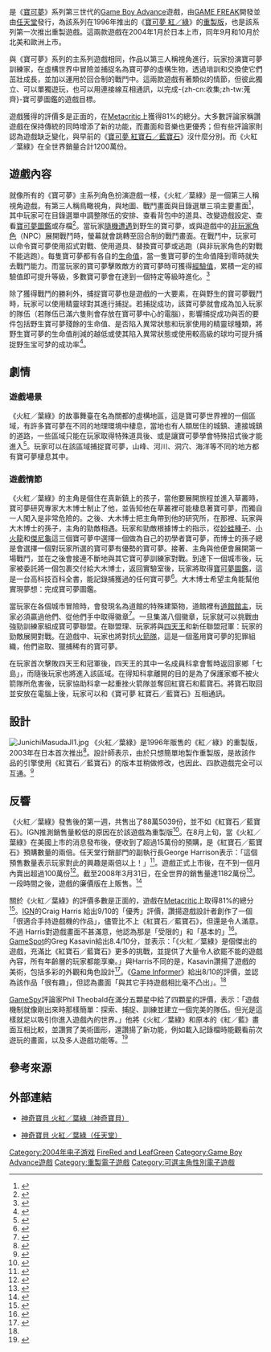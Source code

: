 {{noteTA
| G1=Games
| G2=Pokemon
}}
{{Infobox video game
| title = 寶可夢 火紅／葉綠
| original = 
| japanese = ポケットモンスター ファイアレッド・リーフグリーン
| english = Pokémon FireRed and LeafGreen
| image = Pokémon_FireRed_GameBox.jpg
| caption = 
| developer = [[Game_Freak|Game Freak]]
| publisher = [[寶可夢公司|寶可夢公司]]
| director = [[增田順一|增田順一]]
| producer = 
| programmer = 
| artist = [[杉森建|杉森建]]
| designer = 
| writer = 
| composer = 
| engine = 
| released = {{vgr|JP|2004年1月29日|NA|2004年9月9日|EU|2007年10月1日}}
| shutdown = 
| onlinegame = 
| genre = [[電子角色扮演遊戲|角色扮演]]
| series = [[寶可夢系列|寶可夢系列]]
| modes = [[單人遊戲|單人遊戲]]、[[多人遊戲|多人遊戲]]
| platforms = [[Game_Boy_Advance|Game Boy Advance]]
}}
{{vgname|寶可夢 火紅／葉綠|ja=ポケットモンスター ファイアレッド・リーフグリーン|en=Pokémon FireRed and LeafGreen }}是《[[寶可夢系列|寶可夢]]》系列第三世代的[[Game_Boy_Advance|Game Boy Advance]]遊戲，由[[GAME_FREAK|GAME FREAK]]開發並由[[任天堂|任天堂]]發行，為該系列在1996年推出的《[[寶可夢_紅／綠|寶可夢 紅／綠]]》的[[電子遊戲重製|重製版]]，也是該系列第一次推出重製遊戲。這兩款遊戲在2004年1月於日本上市，同年9月和10月於北美和歐洲上市。

與《寶可夢》系列的主系列遊戲相同，作品以第三人稱視角進行，玩家扮演寶可夢訓練家，在虛構世界中冒險並捕捉名為寶可夢的虛構生物，透過培訓和交換使它們茁壯成長，並加以運用於回合制的戰鬥中。這兩款遊戲有著類似的情節，但彼此獨立、可以單獨遊玩，也可以用連接線互相通訊，以完成-{zh-cn:收集;zh-tw:蒐齊}-寶可夢圖鑑的遊戲目標。

遊戲獲得的評價多是正面的，在[[Metacritic|Metacritic]]上獲得81%的總分。大多數評論家稱讚遊戲在保持傳統的同時增添了新的功能，而畫面和音樂也更優秀；但有些評論家則認為遊戲缺乏變化，與早前的《[[寶可夢_紅寶石／藍寶石|寶可夢 紅寶石／藍寶石]]》沒什麼分別。而《火紅／葉綠》在全世界銷量合計1200萬份。

== 遊戲內容 ==
{{main|寶可夢遊戲機制}}
就像所有的《寶可夢》主系列角色扮演遊戲一樣，《火紅／葉綠》是一個第三人稱視角遊戲，有第三人稱鳥瞰視角，與地圖、戰鬥畫面與目錄選單三項主要畫面<ref>{{cite book|author=Game Freak|title=Pokémon FireRed and LeafGreen Instruction Booklet|publisher =[[Nintendo|Nintendo]]|year=2004|page=14}}</ref>，其中玩家可在目錄選單中調整隊伍的安排、查看背包中的道具、改變遊戲設定、查看[[寶可夢圖鑑|寶可夢圖鑑]]或存檔<ref>{{cite book|author=Game Freak|title=Pokémon FireRed and LeafGreen Instruction Booklet|publisher=[[Nintendo|Nintendo]]|year=2004|page=16}}</ref>。當玩家[[隨機遭遇|隨機遭遇]]到野生的寶可夢，或與遊戲中的[[非玩家角色|非玩家角色]]（NPC）展開戰鬥時，螢幕就會跳轉至回合制的戰鬥畫面。在戰鬥中，玩家可以命令寶可夢使用招式對戰、使用道具、替換寶可夢或逃跑（與非玩家角色的對戰不能逃跑）。每隻寶可夢都有各自的[[生命值|生命值]]，當一隻寶可夢的生命值降到零時就失去戰鬥能力。而當玩家的寶可夢擊敗敵方的寶可夢時可獲得[[經驗值|經驗值]]，累積一定的經驗值即可提升等級，多數寶可夢會在達到一個特定等級時進化。<ref>{{cite book|author=Game Freak|title=Pokémon FireRed and LeafGreen Instruction Booklet|publisher=[[Nintendo|Nintendo]]|year=2004|pages=24–28}}</ref>

除了獲得戰鬥的勝利外，捕捉寶可夢也是遊戲的一大要素，在與野生的寶可夢戰鬥時，玩家可以使用精靈球對其進行捕捉。若捕捉成功，該寶可夢就會成為加入玩家的隊伍（若隊伍已滿六隻則會存放在寶可夢中心的電腦），影響捕捉成功與否的要件包括野生寶可夢殘餘的生命值、是否陷入異常狀態和玩家使用的精靈球種類，將野生寶可夢的生命值削減的越低或使其陷入異常狀態或使用較高級的球均可提升捕捉野生宝可梦的成功率<ref name="battle">{{cite book|author=Game Freak|title=Pokémon FireRed and LeafGreen Instruction Booklet|publisher =[[Nintendo|Nintendo]]|year=2004|page=31}}</ref>。

== 劇情 ==
=== 遊戲場景 ===
《火紅／葉綠》的故事舞臺在名為關都的虛構地區，這是寶可夢世界裡的一個區域，有許多寶可夢在不同的地理環境中棲息，當地也有人類居住的城鎮、連接城鎮的道路，一些區域只能在玩家取得特殊道具後、或是讓寶可夢學會特殊招式後才能進入<ref>{{cite book|author=Game Freak|title=Pokémon FireRed and LeafGreen Instruction Booklet|publisher=[[Nintendo|Nintendo]]|year=2004|page=41}}</ref>。玩家可以在該區域捕捉寶可夢，山峰、河川、洞穴、海洋等不同的地方都有寶可夢棲息其中。

=== 遊戲情節 ===
《火紅／葉綠》的主角是個住在真新鎮上的孩子，當他要展開旅程並進入草叢時，寶可夢研究專家大木博士制止了他，並告知他在草叢裡可能棲息著寶可夢，而獨自一人闖入是非常危險的。之後、大木博士把主角帶到他的研究所，在那裡、玩家與大木博士的孫子，主角的勁敵相遇。玩家和勁敵根據博士的指示，從[[妙蛙種子|妙蛙種子]]、[[小火龍|小火龍]]和[[杰尼龟|傑尼龜]]這三個寶可夢中選擇一個做為自己的初學者寶可夢，而博士的孫子總是會選擇一個對玩家所選的寶可夢有優勢的寶可夢。接著、主角與他便會展開第一場戰鬥，並在之後會接連不斷地與其它寶可夢訓練家對戰。到達下一個城市後，玩家被委託將一個包裹交付給大木博士，返回實驗室後，玩家將取得[[寶可夢圖鑑|寶可夢圖鑑]]，這是一台高科技百科全書，能記錄捕獲過的任何寶可夢<ref>{{cite book|author=Game Freak|title=Pokémon FireRed and LeafGreen Instruction Booklet|publisher=[[Nintendo|Nintendo]]|year=2004|page=8}}</ref>。大木博士希望主角能幫他實現夢想：完成寶可夢圖鑑。

當玩家在各個城市冒險時，會發現名為道館的特殊建築物，道館裡有[[寶可夢遊戲機制#遊戲結構|道館館主]]，玩家必須贏過他們、從他們手中取得徽章<ref>{{cite book|author=Game Freak|title=Pokémon FireRed and LeafGreen Instruction Booklet|publisher=[[Nintendo|Nintendo]]|year=2004|pages=46–47}}</ref>。一旦集滿八個徽章，玩家就可以挑戰由強勁訓練家組成寶可夢聯盟。在聯盟理、玩家將與[[寶可夢遊戲角色列表#寶可夢聯盟|四天王]]和新任聯盟冠軍：玩家的勁敵展開對戰。在遊戲中、玩家也將對抗[[神奇寶貝遊戲角色列表#火箭隊|火箭隊]]，這是一個濫用寶可夢的犯罪組織，他們盜取、獵捕稀有的寶可夢。

在玩家首次擊敗四天王和冠軍後，四天王的其中一名成員科拿會暫時返回家鄉「七島」，而隨後玩家也將進入該區域。在得知科拿離開的目的是為了保護家鄉不被火箭隊所危害後，玩家協助科拿一起重挫火箭隊並奪回紅寶石和藍寶石。將寶石取回並安放在電腦上後，玩家可以和《寶可夢 紅寶石／藍寶石》互相通訊。

== 設計 ==
[[File:JunichiMasudaJI1.jpg|right]]
《火紅／葉綠》是1996年販售的《紅／綠》的重製版，2003年在日本首次推出<ref>{{cite news|url=http://www.gamespot.com/gba/rpg/pokemonred/news.html?sid=6075120&mode=news|archiveurl=https://www.webcitation.org/5xiyWsx3k?url=http://www.gamespot.com/gba/rpg/pokemonred/news.html?sid=6075120|archivedate=2011-04-05|title=Pokémon remakes on the way|date=2003-09-15|publisher=[[GameSpot|GameSpot]]|author=GameSpot Staff|accessdate=2009-06-17|deadurl=yes}}</ref>。設計師表示，由於只想簡單地製作重製版，是故該作品的引擎使用《紅寶石／藍寶石》的版本並稍做修改，也因此、四款遊戲完全可以互通。<ref>{{cite web|url=http://gameboy.ign.com/articles/437/437883p1.html|title=More Pokemon for GBA|publisher=IGN|first=Craig|last=Harris|authorlink=Craig Harris (journalist)|date=2003-09-12|accessdate=2009-09-15|archive-date=2011-08-18|archive-url=https://www.webcitation.org/611N58FrO?url=http://gameboy.ign.com/articles/437/437883p1.html|dead-url=yes}}</ref>

== 反響 ==
{{Video game reviews
| state = collapse
| GR = 82.14 percent (FireRed) (based on 37 reviews)<ref>{{cite web|url=http://www.gamerankings.com/htmlpages2/918915.asp|title=Pokemon FireRed Version for GameBoy Advance|publisher=[[GameRankings|GameRankings]]|accessdate=2009-06-23|archive-date=2011-08-18|archive-url=https://www.webcitation.org/611N7ZBKz?url=http://www.gamerankings.com/gba/918915-pokemon-firered-version/index.html|dead-url=no}}</ref>
| MC = 81/100 (FireRed) (based on 38 reviews)<ref name="metacritic"/>
| Allgame = {{Rating|3.5|5}} (FireRed)<ref>{{cite web|url=http://www.allgame.com/game.php?id=45157|title=Pokémon: FireRed Version - Overview|publisher=[[Allgame|Allgame]]|first=T.J|last=Deci|accessdate=2009-07-25|archive-date=2011-08-18|archive-url=https://www.webcitation.org/611N61HQ0?url=http://www.allgame.com/game.php?id=45157|dead-url=no}}</ref>
| GI = 8/10<ref name="GI review">{{cite journal|last=Juba|first=Joe|date=October 2004|title=Pokémon FireRed/LeafGreen review|work=[[Game_Informer|Game Informer]]|issue=138|page=146|url=http://gameinformer.com/NR/exeres/E9172302-9793-4D17-BE98-11CD16A7C01E.htm|archiveurl=https://web.archive.org/web/20070528113350/http://www.gameinformer.com/NR/exeres/E9172302-9793-4D17-BE98-11CD16A7C01E.htm|archivedate=2007-05-28|journal=|access-date=2017-02-02|dead-url=yes}}</ref>
| GSpot = 8.4/10 (FireRed)<ref name="gamespotreview"/>
| GSpy = {{Rating|4|5}} (FireRed)<ref name="gamespy"/>
| IGN = 9.0/10 (FireRed)<ref name="IGN"/>
| NP = {{Rating|4.5|5}}<ref name="NP review">{{cite journal|author=''Nintendo Power'' staff|date=October 2004|title=Pokémon FireRed and Pokémon LeafGreen review|work=[[Nintendo_Power|Nintendo Power]]|issue=184|page=123}}</ref>
}}

《火紅／葉綠》發售後的第一週，共售出了88萬5039份，並不如《紅寶石／藍寶石》。IGN推測銷售量較低的原因在於該遊戲為重製版<ref>{{cite web|url=http://gameboy.ign.com/articles/488/488976p1.html|title=Pokemania|publisher=IGN|author=IGN Staff|date=2004-02-02|accessdate=2009-09-15|archive-date=2011-08-18|archive-url=https://www.webcitation.org/611N8GJ3l?url=http://gameboy.ign.com/articles/488/488976p1.html|dead-url=no}}</ref>。在8月上旬，當《火紅／葉綠》在美國上市的消息發布後，便收到了超過15萬份的預購，是《紅寶石／藍寶石》預購數量的兩倍。任天堂行銷部門的副執行長George Harrison表示：「這個預售數量表示玩家對此的興趣是兩倍以上！」<ref>{{cite web|url=http://gameboy.ign.com/articles/540/540749p1.html|title=Pokemon Games Receive Huge Pre-Order Numbers|publisher=IGN|first=James B.|last=Pringle|date=2004-08-20|accessdate=2009-09-15|archive-date=2011-08-18|archive-url=https://www.webcitation.org/611N9GXWj?url=http://gameboy.ign.com/articles/540/540749p1.html|dead-url=no}}</ref>。遊戲正式上市後，在不到一個月內賣出超過100萬份<ref>{{cite web|url=http://gameboy.ign.com/articles/554/554381p1.html|title=GBA Game of the Month: September 2004|publisher=IGN|first=Craig|last=Harris|authorlink=Craig Harris (journalist)|date=2004-10-05|accessdate=2009-09-15|archive-date=2011-08-18|archive-url=https://www.webcitation.org/611NA7o9K?url=http://gameboy.ign.com/articles/554/554381p1.html|dead-url=no}}</ref>。截至2008年3月31日，在全世界的銷售量達1182萬份<ref>{{cite web|url=https://www.nintendo.co.jp/ir/pdf/2008/080425e.pdf#page=6|title=Financial Results Briefing for Fiscal Year Ended March 2008|publisher=[[Nintendo|Nintendo]]|date=2008-04-25|page=6|format=PDF|accessdate=2008-04-25|archive-date=2019-05-19|archive-url=https://web.archive.org/web/20190519050029/https://www.nintendo.co.jp/ir/pdf/2008/080425e.pdf#page=6|dead-url=no}}</ref>。一段時間之後，遊戲的廉價版在{{link-en|任天堂精選|Nintendo Selects}}上販售。<ref>{{cite web|url=http://gameboy.ign.com/articles/721/721379p1.html|title=IGN: Player's Choice, Round Two|publisher=IGN|first=Craig|last=Harris|date=2006-07-26|accessdate=2009-06-23|archive-date=2012-05-22|archive-url=https://www.webcitation.org/67qcL7ekk?url=http://gameboy.ign.com/articles/721/721379p1.html|dead-url=yes}}</ref>

關於《火紅／葉綠》的評價多數是正面的，遊戲在[[Metacritic|Metacritic]]上取得81%的總分<ref name="metacritic">{{cite web |url=http://www.metacritic.com/games/platforms/gba/pokemonfirered?q=Pokemon |title=Pokemon FireRed (gba: 2004): Reviews |publisher=[[Metacritic|Metacritic]] |archiveurl=https://web.archive.org/web/20080618002929/http://www.metacritic.com/games/platforms/gba/pokemonfirered?q=Pokemon |archivedate=2008-06-18 |deadurl=yes |accessdate=2009-06-23 }}</ref>。[[IGN|IGN]]的Craig Harris 給出9/10的「優秀」評價，讚揚遊戲設計者創作了一個「很適合手持遊戲機的作品」，儘管比不上《紅寶石／藍寶石》，但還是令人滿意。不過 Harris對遊戲畫面不甚滿意，他認為那是「受限的」和「基本的」<ref name="IGN">{{cite web|url=http://gameboy.ign.com/articles/544/544549p1.html|title=Pokemon FireRed Version Review|publisher=[[IGN|IGN]]|first=Craig|last=Harris|date=2004-09-03|accessdate=2008-12-24|archive-date=2011-08-18|archive-url=https://www.webcitation.org/611N2PKmA?url=http://gameboy.ign.com/articles/544/544549p1.html|dead-url=yes}}</ref>。[[GameSpot|GameSpot]]的Greg Kasavin給出8.4/10分，並表示：「《火紅／葉綠》是個傑出的遊戲，充滿比《紅寶石／藍寶石》更多的挑戰，並提供了大量令人欲罷不能的遊戲內容，所有年齡層的玩家都能享樂。」與Harris不同的是，Kasavin讚揚了遊戲的美術，包括多彩的外觀和角色設計<ref name="gamespotreview">{{cite web|url=http://www.gamespot.com/gba/rpg/pokemonred/review.html?om_act=convert&om_clk=gssummary&tag=summary;review|archiveurl=https://www.webcitation.org/5xiyMPfm1?url=http://www.gamespot.com/gba/rpg/pokemonred/review.html?om_act=convert|archivedate=2011-04-05|title=Pokemon FireRed Version Review|last=Kasavin|first=Greg|date=September 7, 2004|publisher=GameSpot|accessdate=2009-06-23|deadurl=yes}}</ref>。《[[Game_Informer|Game Informer]]》給出8/10的評價，並認為該作品「很有趣」，但認為畫面「與其它手持遊戲相比毫不凸出」。<ref name="GI review"/>

[[GameSpy|GameSpy]]評論家Phil Theobald在滿分五顆星中給了四顆星的評價，表示：「遊戲機制就像剛出來時那樣簡單：探索、捕捉、訓練並建立一個完美的隊伍。但光是這樣就足以吸引你進入遊戲內的世界。」他將《火紅／葉綠》和原本的《紅／藍》畫面互相比較，並讚賞了美術圖形，還讚揚了新功能，例如載入記錄檔時能觀看前次遊玩的畫面，以及多人遊戲功能等。<ref name="gamespy">{{cite web|url=http://gba.gamespy.com/gameboy-advance/pokemon-fire-red/545280p1.html|title=GameSpy: Pokémon FireRed|publisher=[[GameSpy|GameSpy]]|first=Phil|last=Theobald|date=2004-09-07|accessdate=2009-06-23|deadurl=yes|archiveurl=https://web.archive.org/web/20091110142530/http://gba.gamespy.com/gameboy-advance/pokemon-fire-red/545280p1.html|archivedate=2009-11-10}}</ref>

== 參考來源==
<references />

== 外部連結 ==
* {{ja}}[http://www.pokemon.co.jp/game/gba/fl/ 神奇寶貝 火紅／葉綠（神奇寶貝）]{{Wayback|url=http://www.pokemon.co.jp/game/gba/fl/ |date=20130329070543 }}
* {{ja}}[http://www.nintendo.co.jp/n08/bprj/index.html 神奇寶貝 火紅／葉綠（任天堂）]{{Wayback|url=http://www.nintendo.co.jp/n08/bprj/index.html |date=20081221141500 }}

{{寶可夢系列}}

{{DEFAULTSORT:Pokémon FireRed and LeafGreen}}
[[Category:2004年电子游戏|Category:2004年电子游戏]]
[[Category:寶可夢系列_(遊戲)|FireRed and LeafGreen]]
[[Category:Game_Boy_Advance遊戲|Category:Game Boy Advance遊戲]]
[[Category:重製電子遊戲|Category:重製電子遊戲]]
[[Category:可選主角性別電子遊戲|Category:可選主角性別電子遊戲]]
